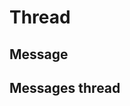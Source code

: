 
<Meta title="Components/Thread" component={Thread} />

# Thread

## Message

<Canvas>
  <Story name="Message">
    <Message
      displayName="Luke Skywalker"
      photoURL="https://upload.wikimedia.org/wikipedia/en/9/9b/Luke_Skywalker.png"
      message="May the force be with you"
      date={new Date()}
      onSave={console.log}
      onEdit={console.log}
      OnDelete={console.log}
    />
  </Story>
</Canvas>

## Messages thread

<Canvas>
  <Story name="Messages thread">
    <Thread
      messages={[
        {
          id: 'message1',
          displayName: 'Luke Skywalker',
          photoURL: 'https://upload.wikimedia.org/wikipedia/en/9/9b/Luke_Skywalker.png',
          message: 'May the force be with you',
          date: new Date(),
        },
        {
          id: 'message2',
          displayName: 'Darth Vader',
          photoURL: 'https://upload.wikimedia.org/wikipedia/en/7/76/Darth_Vader.jpg',
          message: 'Luke, I am your father',
          date: new Date(),
        },
        {
          id: 'message3',
          displayName: 'Luke Skywalker',
          photoURL: 'https://upload.wikimedia.org/wikipedia/en/9/9b/Luke_Skywalker.png',
          message: 'Noooooooooooo !!!!!',
          date: new Date(),
        },
      ]}
      onSaveMessage={console.log}
      onEditMessage={console.log}
      onDeleteMessage={console.log}
    />
  </Story>
</Canvas>
